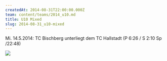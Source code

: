 ```yaml
---
createdAt: 2014-08-31T22:00:00.000Z
team: content/teams/2014_u10.md
title: U10 Mixed
slug: 2014-08-31_u10-mixed
---
```


Mi. 14.5.2014: TC Bischberg unterliegt dem TC Hallstadt (P 6:26 / S 2:10 Sp /22:48)

![](/uploads/2014/u10_ergebnisse.jpg)
